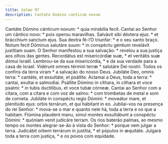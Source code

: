 ```yaml
---
title: Salmo 97
description: Cantate Domino canticum novum
---
```


<div class="side-by-side not-content">
  <span class="text-justify">
    Cantáte Dómino cánticum novum: * quia mirabília fecit.
  </span>
  <span class="text-justify">
    Cantai ao Senhor um cântico novo: * pois operou maravilhas.
  </span>
  <span class="text-justify">
    Salvávit sibi déxtera ejus: * et brácchium sanctum ejus.
  </span>
  <span class="text-justify">
    Sua dextra fê-l’O triunfar: * e o seu santo braço.
  </span>
  <span class="text-justify">
    Notum fecit Dóminus salutáre suum: * in conspéctu géntium revelávit
    justítiam suam.
  </span>
  <span class="text-justify">
    O Senhor manifestou a sua salvação: * revelou a sua justiça aos olhos das
    gentes.
  </span>
  <span class="text-justify">
    Recordátus est misericórdiæ suæ, * et veritátis suæ dómui Israël.
  </span>
  <span class="text-justify">
    Lembrou-se da sua misericórdia, * e da sua verdade para a casa de Israel.
  </span>
  <span class="text-justify">
    Vidérunt omnes términi terræ * salutáre Dei nostri.
  </span>
  <span class="text-justify">
    Todos os confins da terra viram * a salvação do nosso Deus.
  </span>
  <span class="text-justify">
    Jubiláte Deo, omnis terra: * cantáte, et exsultáte, et psállite.
  </span>
  <span class="text-justify">
    Aclamai a Deus, toda a terra: * cantai, exultai e salmodiai.
  </span>
  <span class="text-justify">
    Psállite Dómino in cíthara, in cíthara et voce psalmi: * in tubis
    ductílibus, et voce tubæ córneæ.
  </span>
  <span class="text-justify">
    Cantai ao Senhor com a cítara, com a cítara e com voz de salmo: * com
    trombetas de metal e som de corneta.
  </span>
  <span class="text-justify">
    Jubiláte in conspéctu regis Dómini: * moveátur mare, et plenitúdo ejus:
    orbis terrárum, et qui hábitant in eo.
  </span>
  <span class="text-justify">
    Jubilai-vos na presença do rei Senhor: * mova-se o mar e quanto nele há,
    toda a terra e os que a habitam.
  </span>
  <span class="text-justify">
    Flúmina plaudent manu, simul montes exsultábunt a conspéctu Dómini: *
    quóniam venit judicáre terram.
  </span>
  <span class="text-justify">
    Os rios baterão palmas, ao mesmo tempo os montes alegrar-se-ão à vista do
    Senhor: * porque vem julgar a terra.
  </span>
  <span class="text-justify">
    Judicábit orbem terrárum in justítia, * et pópulos in æquitáte.
  </span>
  <span class="text-justify">
    Julgará toda a terra com justiça, * e os povos com equidade.
  </span>
</div>
